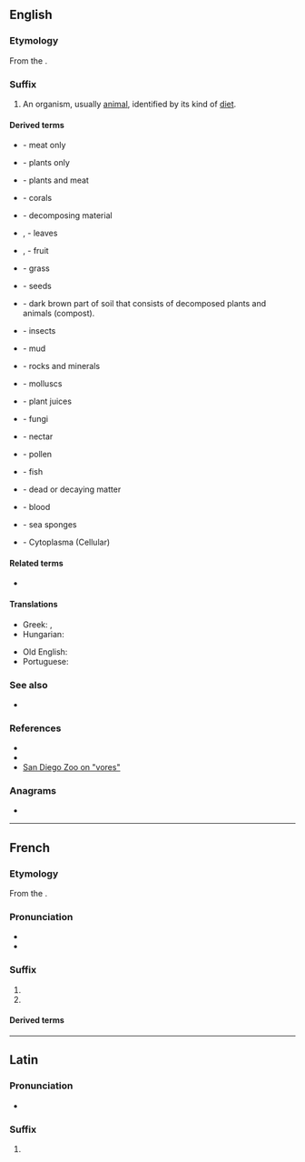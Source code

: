 {{also|vore}}
==English==

===Etymology===
{{root|en|ine-pro|*gʷerh₃-}}
From the {{der|en|la|vorare|t=to devour}}.

===Suffix===
{{head|en|suffix}}

# An organism, usually [[animal]], identified by its kind of [[diet]].

====Derived terms====
{{suffixsee|en}}
{{rel-top|general diets}}
* {{l|en|carnivore}} - meat only
* {{l|en|herbivore}} - plants only
* {{l|en|omnivore}} - plants and meat
{{rel-bottom}}

{{rel-top|specific diets}}
* {{l|en|corallivore}} - corals
* {{l|en|detritivore}} - decomposing material
* {{l|en|folivore}}, {{l|en|frondivore}} - leaves
* {{l|en|fructivore}}, {{l|en|frugivore}} - fruit
* {{l|en|graminivore}} - grass
* {{l|en|granivore}} - seeds
* {{l|en|humivores}} - dark brown part of soil that consists of decomposed plants and animals (compost).
* {{l|en|insectivore}} - insects
* {{l|en|limnivore}} - mud
* {{l|en|lithovore}} - rocks and minerals
{{rel-mid}}
* {{l|en|molluscivore}} - molluscs
* {{l|en|mucivore}} - plant juices
* {{l|en|mycovore}} - fungi
* {{l|en|nectarivore}} - nectar
* {{l|en|palynivore}} - pollen
* {{l|en|piscivore}} - fish
* {{l|en|saprovore}} - dead or decaying matter
* {{l|en|sanguinivore}} - blood
* {{l|en|spongivore}} - sea sponges
* {{l|en|cytovore}} - Cytoplasma (Cellular)
{{rel-bottom}}

====Related terms====
* {{l|en|-vorous}}

====Translations====
{{trans-top|an animal identified by their kind of diet}}
* Greek: {{t+|el|-φάγος|m|f}}, {{t+|el|-βόρος|m|f}}
* Hungarian: {{t+|hu|evő|alt=-evő}}
{{trans-mid}}
* Old English: {{t|ang|-ǣta|m}}
* Portuguese: {{t|pt|-voro}}
{{trans-bottom}}

===See also===
* {{l|en|-phagy}}

===References===
* {{cite-book|last=Molles|first=Manuel C., Jr.|authorlink=Manuel Molles|title=Ecology: Concepts and Applications|publisher=The McGraw-Hill Companies, Inc.|edition=International Edition|date=1999|location=Dubuque|page=510|url= |doi=QH541.M65|isbn=0-07-042716-X}}
* {{cite-book|last=Smith|first=Robert Leo|authorlink=Robert Leo Smith|coauthors=Thomas M. Smith|title=Elements of Ecology|publisher=Addison-Wesley Publishing Company, Inc.|edition=Fourth Edition|date=2002|location=Singapore|page=567|url= |doi= |isbn=981-4119-31-8}}
* [http://www.sandiegozoo.org/kids/readaboutit_ivores.html San Diego Zoo on "vores"]

===Anagrams===
* {{anagrams|en|a=eorv|Over|over|over-|rove}}

----

==French==

===Etymology===
From the {{etyl|la|fr}} {{m|la|-vorus}}.

===Pronunciation===
* {{fr-IPA}}
* {{homophones|fr|-vores}}

===Suffix===
{{head|fr|suffix|g=m|masculine and feminine||plural|-vores}}

# {{l|en|-vore}}
# {{l|en|-vorus}}

====Derived terms====
{{suffixsee|fr}}

----

==Latin==

===Pronunciation===
* {{la-IPA|-vore}} {{qual|stressed on the antepenult}}

===Suffix===
{{la-suffix-form|-vore}}

# {{inflection of|la|-vorus||voc|m|s}}